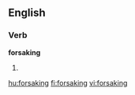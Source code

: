 ==English==

===Verb===
'''forsaking'''

# {{present participle of|[[forsake]]}}

[[hu:forsaking]]
[[fi:forsaking]]
[[vi:forsaking]]